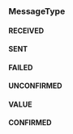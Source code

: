 ### MessageType


#### RECEIVED



#### SENT



#### FAILED



#### UNCONFIRMED



#### VALUE



#### CONFIRMED


